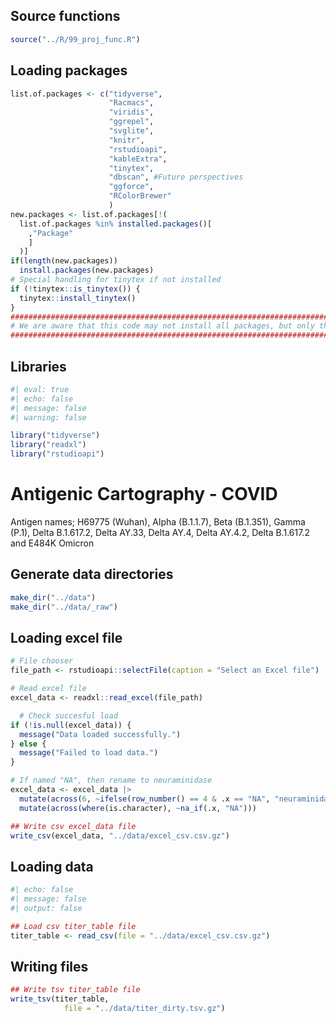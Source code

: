 ## Source functions
```r
source("../R/99_proj_func.R")
```

## Loading packages
```r
list.of.packages <- c("tidyverse", 
                      "Racmacs", 
                      "viridis", 
                      "ggrepel", 
                      "svglite", 
                      "knitr",
                      "rstudioapi", 
                      "kableExtra",
                      "tinytex",
                      "dbscan", #Future perspectives
                      "ggforce",
                      "RColorBrewer"
                      )
new.packages <- list.of.packages[!(
  list.of.packages %in% installed.packages()[
    ,"Package"
    ]
  )]
if(length(new.packages)) 
  install.packages(new.packages)
# Special handling for tinytex if not installed
if (!tinytex::is_tinytex()) {
  tinytex::install_tinytex()
}
############################################################################################################
# We are aware that this code may not install all packages, but only the first one if multiple are abscent.#
############################################################################################################
```
## Libraries

```r
#| eval: true
#| echo: false
#| message: false
#| warning: false

library("tidyverse")
library("readxl")
library("rstudioapi")
```

# Antigenic Cartography - COVID

Antigen names; H69775 (Wuhan), Alpha (B.1.1.7), Beta (B.1.351), Gamma (P.1), Delta B.1.617.2, Delta AY.33, Delta AY.4, Delta AY.4.2, Delta B.1.617.2 and E484K Omicron

## Generate data directories
```r
make_dir("../data")
make_dir("../data/_raw")
```

## Loading excel file

```r
# File chooser
file_path <- rstudioapi::selectFile(caption = "Select an Excel file")

# Read excel file
excel_data <- readxl::read_excel(file_path)

  # Check succesful load
if (!is.null(excel_data)) {
  message("Data loaded successfully.")
} else {
  message("Failed to load data.")
}

# If named "NA", then rename to neuraminidase
excel_data <- excel_data |>
  mutate(across(6, ~ifelse(row_number() == 4 & .x == "NA", "neuraminidase", .x))) |>
  mutate(across(where(is.character), ~na_if(.x, "NA")))

## Write csv excel_data file
write_csv(excel_data, "../data/excel_csv.csv.gz")
```

## Loading data
```r
#| echo: false
#| message: false
#| output: false

## Load csv titer_table file
titer_table <- read_csv(file = "../data/excel_csv.csv.gz")
```

## Writing files
```r
## Write tsv titer_table file
write_tsv(titer_table,
            file = "../data/titer_dirty.tsv.gz")
```
